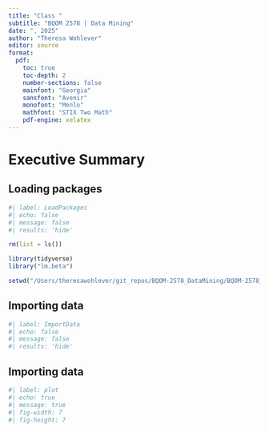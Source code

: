 ```yaml
---
title: "Class "
subtitle: "BQOM 2578 | Data Mining"
date: ", 2025" 
author: "Theresa Wohlever"
editor: source
format:
  pdf:
    toc: true
    toc-depth: 2
    number-sections: false
    mainfont: "Georgia"
    sansfont: "Avenir"
    monofont: "Menlo"
    mathfont: "STIX Two Math"
    pdf-engine: xelatex
---
```


# Executive Summary

## Loading packages

```r
#| label: LoadPackages
#| echo: false
#| message: false
#| results: 'hide'

rm(list = ls())

library(tidyverse)
library("lm.beta")

setwd("/Users/theresawohlever/git_repos/BQOM-2578_DataMining/BQOM-2578_DataMining_twohlever/assignments/03")


```

## Importing data

```r
#| label: ImportData
#| echo: false
#| message: false
#| results: 'hide'


```



## Importing data

```r
#| label: plot 
#| echo: true
#| message: true
#| fig-width: 7
#| fig-height: 7



```





